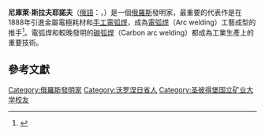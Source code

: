 {{Infobox person
| 姓名     = 尼庫萊·斯拉夫耶諾夫
| 圖像     = Nikolay Slavyanov.gif
| 圖像說明 = {{lang|ru|Никола́й Гаври́лович Славя́нов}}
| 出生日期 = 1854年
| 死亡日期 = 1897年
| 知名於   = 電弧焊工藝的早期推手
| 職業     = 發明家
}}
'''尼庫萊·斯拉夫耶諾夫'''（[[俄語|俄語]]：{{lang|ru|Никола́й Гаври́лович Славя́нов}}，{{bd|1854年||1897年}}）是一個[[俄羅斯|俄羅斯]]發明家，最重要的代表作是在1888年引進金屬電極耗材和[[手工電弧焊|手工電弧焊]]，成為[[電弧焊|電弧焊]]（Arc welding）工藝成型的推手<ref>{{Cite web|url=http://www.weldportal.ru/index.php?option=com_content&task=view&id=237&Itemid=87 |title=Slavyanov's biography |publisher=weldportal.ru |language=ru |accessdate=2011-06-28 |deadurl=yes |archiveurl=https://web.archive.org/web/20070929080124/http://www.weldportal.ru/index.php?option=com_content&task=view&id=237&Itemid=87 |archivedate=2007-09-29 }}</ref>。電弧焊和較晚發明的[[碳弧焊|碳弧焊]]（Carbon arc welding）都成為工業生產上的重要技術。

== 參考文獻 ==
{{reflist}}
{{Russia-scientist-stub}}
{{DEFAULTSORT:Slavyanov, Nikolay}}
[[Category:俄羅斯發明家|Category:俄羅斯發明家]]
[[Category:沃罗涅日省人|Category:沃罗涅日省人]]
[[Category:圣彼得堡国立矿业大学校友|Category:圣彼得堡国立矿业大学校友]]